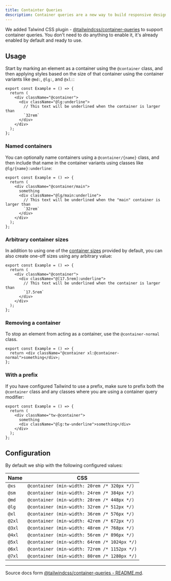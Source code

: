 ```yaml
---
title: Containter Queries
description: Container queries are a new way to build responsive designs that are aware of their container's size and shape.
---
```


We added Talwind CSS plugin - [@tailwindcss/container-queries](https://github.com/tailwindlabs/tailwindcss-container-queries) to support container queries. You don't need to do anything to enable it, it's already enabled by default and ready to use.

## Usage

Start by marking an element as a container using the `@container` class, and then applying styles based on the size of that container using the container variants like `@md:`, `@lg:`, and `@xl:`:

```tsx
export const Example = () => {
  return (
    <div className="@container">
      <div className="@lg:underline">
        // This text will be underlined when the container is larger than
        `32rem`
      </div>
    </div>
  );
};
```

### Named containers

You can optionally name containers using a `@container/{name}` class, and then include that name in the container variants using classes like `@lg/{name}:underline`:

```tsx
export const Example = () => {
  return (
    <div className="@container/main">
      something
      <div className="@lg/main:underline">
        // This text will be underlined when the "main" container is larger than
        `32rem`
      </div>
    </div>
  );
};
```

### Arbitrary container sizes

In addition to using one of the [container sizes](#configuration) provided by default, you can also create one-off sizes using any arbitrary value:

```tsx
export const Example = () => {
  return (
    <div className="@container">
      <div className="@[17.5rem]:underline">
        // This text will be underlined when the container is larger than
        `17.5rem`
      </div>
    </div>
  );
};
```

### Removing a container

To stop an element from acting as a container, use the `@container-normal` class.

```tsx
export const Example = () => {
  return <div className="@container xl:@container-normal">something</div>;
};
```

### With a prefix

If you have configured Tailwind to use a prefix, make sure to prefix both the `@container` class and any classes where you are using a container query modifier:

```tsx
export const Example = () => {
  return (
    <div className="tw-@container">
      something
      <div className="@lg:tw-underline">something</div>
    </div>
  );
};
```

## Configuration

By default we ship with the following configured values:

| Name   | CSS                                          |
| ------ | -------------------------------------------- |
| `@xs`  | `@container (min-width: 20rem /* 320px */)`  |
| `@sm`  | `@container (min-width: 24rem /* 384px */)`  |
| `@md`  | `@container (min-width: 28rem /* 448px */)`  |
| `@lg`  | `@container (min-width: 32rem /* 512px */)`  |
| `@xl`  | `@container (min-width: 36rem /* 576px */)`  |
| `@2xl` | `@container (min-width: 42rem /* 672px */)`  |
| `@3xl` | `@container (min-width: 48rem /* 768px */)`  |
| `@4xl` | `@container (min-width: 56rem /* 896px */)`  |
| `@5xl` | `@container (min-width: 64rem /* 1024px */)` |
| `@6xl` | `@container (min-width: 72rem /* 1152px */)` |
| `@7xl` | `@container (min-width: 80rem /* 1280px */)` |

---

Source docs form [@tailwindcss/container-queries - README.md](https://github.com/tailwindlabs/tailwindcss-container-queries/blob/main/README.md).

